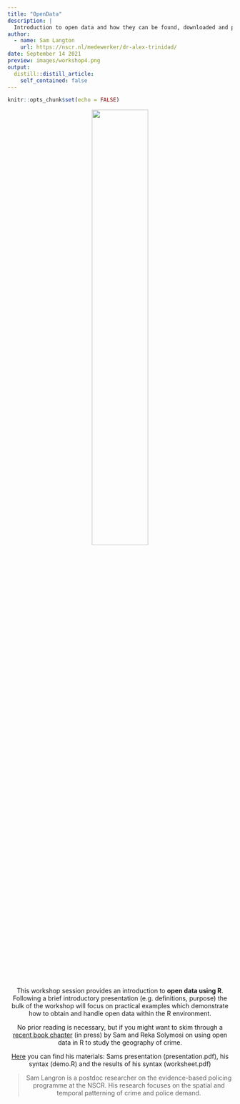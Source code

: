 ```yaml
---
title: "OpenData"
description: |
  Introduction to open data and how they can be found, downloaded and processed in R. 
author:
  - name: Sam Langton
    url: https://nscr.nl/medewerker/dr-alex-trinidad/
date: September 14 2021
preview: images/workshop4.png
output:
  distill::distill_article:
    self_contained: false
---
```



```r
knitr::opts_chunk$set(echo = FALSE)
```

<center>
![](workshop4.png){width=50%}    
</centre>

This workshop session provides an introduction to **open data using R**. Following a brief introductory presentation (e.g. definitions, purpose) the bulk of the workshop will focus on practical examples which demonstrate how to obtain and handle open data within the R environment. 
 
No prior reading is necessary, but if you might want to skim through a [recent book chapter](https://osf.io/a96y7/) (in press) by Sam and Reka Solymosi on using open data in R to study the geography of crime. 

[Here](https://github.com/Jonkman1/NSC_R/tree/main/Meeting_4_OpenData) you can find his materials: Sams presentation (presentation.pdf), his syntax (demo.R) and the results of his syntax (worksheet.pdf)

> Sam Langron is a postdoc researcher on the evidence-based policing programme at the NSCR. His research focuses on the spatial and temporal patterning of crime and police demand.

